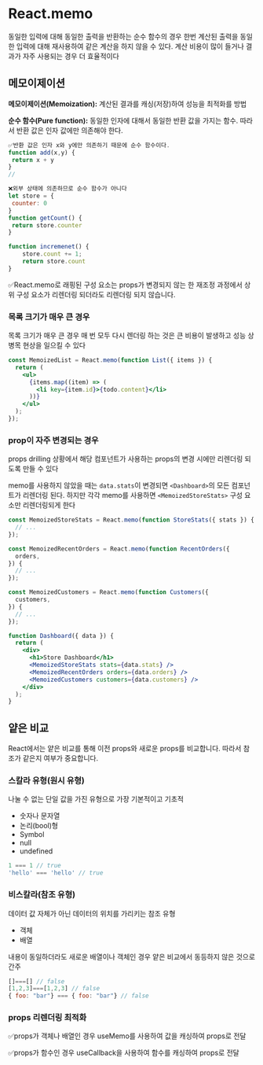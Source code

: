 # React.memo

동일한 입력에 대해 동일한 출력을 반환하는 순수 함수의 경우 한번 계산된 출력을 동일한 입력에 대해 재사용하여 같은 계산을 하지 않을 수 있다. 계산 비용이 많이 들거나 결과가 자주 사용되는 경우 더 효율적이다


## 메모이제이션

**메모이제이션(Memoization):** 계산된 결과를 캐싱(저장)하여 성능을 최적화를 방법

**순수 함수(Pure function):** 동일한 인자에 대해서 동일한 반환 값을 가지는 함수. 따라서 반환 값은 인자 값에만 의존해야 한다.

```javascript
✅반환 값은 인자 x와 y에만 의존하기 때문에 순수 함수이다.
function add(x,y) {
 return x + y
}
// 
```

```javascript
❌외부 상태에 의존하므로 순수 함수가 아니다
let store = {
 counter: 0
}
function getCount() {
 return store.counter
}

function incremenet() {
    store.count += 1;
    return store.count
}
```

✅React.memo로 래핑된 구성 요소는 props가 변경되지 않는 한 재조정 과정에서 상위 구성 요소가 리렌더링 되더라도 리렌더링 되지 않습니다.


### 목록 크기가 매우 큰 경우

목록 크기가 매우 큰 경우 매 번 모두 다시 렌더링 하는 것은 큰 비용이 발생하고 성능 상 병목 현상을 일으킬 수 있다

```jsx
const MemoizedList = React.memo(function List({ items }) {
  return (
    <ul>
      {items.map((item) => (
        <li key={item.id}>{todo.content}</li>
      ))}
    </ul>
  );
});
```


### prop이 자주 변경되는 경우

props drilling 상황에서 해당 컴포넌트가 사용하는 props의 변경 시에만 리렌더링 되도록 만들 수 있다

memo를 사용하지 않았을 때는 `data.stats`이 변경되면 `<Dashboard>`의 모든 컴포넌트가 리렌더링 된다. 하지만 각각 memo를 사용하면 `<MemoizedStoreStats>` 구성 요소만 리렌더링되게 한다

```jsx
const MemoizedStoreStats = React.memo(function StoreStats({ stats }) {
  // ...
});

const MemoizedRecentOrders = React.memo(function RecentOrders({
  orders,
}) {
  // ...
});

const MemoizedCustomers = React.memo(function Customers({
  customers,
}) {
  // ...
});

function Dashboard({ data }) {
  return (
    <div>
      <h1>Store Dashboard</h1>
      <MemoizedStoreStats stats={data.stats} />
      <MemoizedRecentOrders orders={data.orders} />
      <MemoizedCustomers customers={data.customers} />
    </div>
  );
}
```


## 얕은 비교

React에서는 얕은 비교를 통해 이전 props와 새로운 props를 비교합니다. 따라서 참조가 같은지 여부가 중요합니다.


### 스칼라 유형(원시 유형)

나눌 수 없는 단일 값을 가진 유형으로 가장 기본적이고 기초적

- 숫자나 문자열
- 논리(bool)형
- Symbol
- null
- undefined

```javascript
1 === 1 // true
'hello' === 'hello' // true
```


### 비스칼라(참조 유형)

데이터 값 자체가 아닌  데이터의 위치를 가리키는 참조 유형

- 객체
- 배열

내용이 동일하더라도 새로운 배열이나 객체인 경우 얕은 비교에서 동등하지 않은 것으로 간주

```javascript
[]===[] // false
[1,2,3]===[1,2,3] // false
{ foo: "bar"} === { foo: "bar"} // false
```


### props 리렌더링 최적화

✅props가 객체나 배열인 경우 useMemo를 사용하여 값을 캐싱하여 props로 전달

✅props가 함수인 경우 useCallback을 사용하여 함수를 캐싱하여 props로 전달

